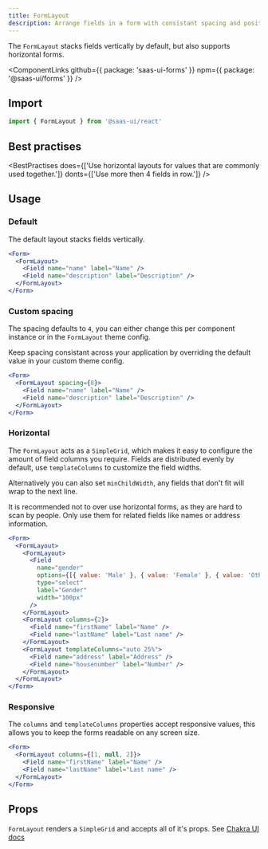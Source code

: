 ```yaml
---
title: FormLayout
description: Arrange fields in a form with consistant spacing and positioning.
---
```


The `FormLayout` stacks fields vertically by default, but also supports horizontal forms.

<ComponentLinks
  github={{ package: 'saas-ui-forms' }}
  npm={{ package: '@saas-ui/forms' }}
/>

## Import

```ts
import { FormLayout } from '@saas-ui/react'
```

## Best practises

<BestPractises
  does={['Use horizontal layouts for values that are commonly used together.']}
  donts={['Use more then 4 fields in row.']}
/>

## Usage

### Default

The default layout stacks fields vertically.

```jsx
<Form>
  <FormLayout>
    <Field name="name" label="Name" />
    <Field name="description" label="Description" />
  </FormLayout>
</Form>
```

### Custom spacing

The spacing defaults to `4`, you can either change this per component instance or in the `FormLayout` theme config.

<Info>
  Keep spacing consistant across your application by overriding the default
  value in your custom theme config.
</Info>

```jsx
<Form>
  <FormLayout spacing={8}>
    <Field name="name" label="Name" />
    <Field name="description" label="Description" />
  </FormLayout>
</Form>
```

### Horizontal

The `FormLayout` acts as a `SimpleGrid`, which makes it easy to configure the amount of field columns you require.
Fields are distributed evenly by default, use `templateColumns` to customize the field widths.

Alternatively you can also set `minChildWidth`, any fields that don't fit will wrap to the next line.

<Info>
  It is recommended not to over use horizontal forms, as they are hard to scan
  by people. Only use them for related fields like names or address information.
</Info>

```jsx
<Form>
  <FormLayout>
    <FormLayout>
      <Field
        name="gender"
        options={[{ value: 'Male' }, { value: 'Female' }, { value: 'Other' }]}
        type="select"
        label="Gender"
        width="100px"
      />
    </FormLayout>
    <FormLayout columns={2}>
      <Field name="firstName" label="Name" />
      <Field name="lastName" label="Last name" />
    </FormLayout>
    <FormLayout templateColumns="auto 25%">
      <Field name="address" label="Address" />
      <Field name="housenumber" label="Number" />
    </FormLayout>
  </FormLayout>
</Form>
```

### Responsive

The `columns` and `templateColumns` properties accept responsive values,
this allows you to keep the forms readable on any screen size.

```jsx
<Form>
  <FormLayout columns={[1, null, 2]}>
    <Field name="firstName" label="Name" />
    <Field name="lastName" label="Last name" />
  </FormLayout>
</Form>
```

## Props

`FormLayout` renders a `SimpleGrid` and accepts all of it's props. See [Chakra UI docs](https://chakra-ui.com/docs/layout/simple-grid)
